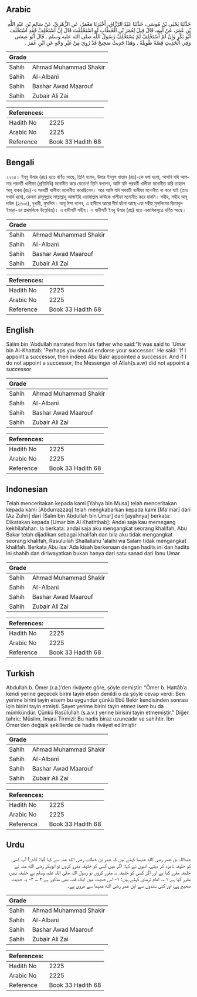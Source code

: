 ## Arabic

<div dir="rtl" lang="ar" style={{fontSize:'larger',backgroundColor:'#f8f9fa',padding:20}}>حَدَّثَنَا يَحْيَى بْنُ مُوسَى، حَدَّثَنَا عَبْدُ الرَّزَّاقِ، أَخْبَرَنَا مَعْمَرٌ، عَنِ الزُّهْرِيِّ، عَنْ سَالِمِ بْنِ عَبْدِ اللَّهِ بْنِ عُمَرَ، عَنْ أَبِيهِ، قَالَ قِيلَ لِعُمَرَ بْنِ الْخَطَّابِ لَوِ اسْتَخْلَفْتَ قَالَ إِنْ أَسْتَخْلِفْ فَقَدِ اسْتَخْلَفَ أَبُو بَكْرٍ وَإِنْ لَمْ أَسْتَخْلِفْ لَمْ يَسْتَخْلِفْ رَسُولُ اللَّهِ صلى الله عليه وسلم ‏.‏ قَالَ أَبُو عِيسَى وَفِي الْحَدِيثِ قِصَّةٌ طَوِيلَةٌ ‏.‏ وَهَذَا حَدِيثٌ صَحِيحٌ قَدْ رُوِيَ مِنْ غَيْرِ وَجْهٍ عَنِ ابْنِ عُمَرَ ‏.‏</div><div style={{backgroundColor:'#f8f9fa',padding:20, marginBottom: 10}}><table>
      <thead>
        <tr>
          <th>Grade</th>
          <th></th>
        </tr>
      </thead>
      <tbody>
<tr><td>Sahih</td><td>Ahmad Muhammad Shakir</td></tr><tr><td>Sahih</td><td>Al-Albani</td></tr><tr><td>Sahih</td><td>Bashar Awad Maarouf</td></tr><tr><td>Sahih</td><td>Zubair Ali Zai</td></tr></tbody></table><table>
        <thead>
          <tr>
            <th>References:</th>
            <th></th>
          </tr>
        </thead>
        <tbody><tr><td>Hadith No</td><td>2225</td></tr><tr><td>Arabic No</td><td>2225</td></tr><tr><td>Reference</td><td>Book 33 Hadith 68</td></tr></tbody></table></div>

## Bengali

<div dir="ltr" lang="bn" style={{fontSize:'larger',backgroundColor:'#f8f9fa',padding:20}}>২২২৫। ইবনু উমার (রাঃ) হতে বর্ণিত আছে, তিনি বলেন, উমার ইবনুল খাত্তাব (রাঃ)-কে বলা হলো, আপনি যদি আপনার পরবর্তী খালীফা (প্রতিনিধি) মনোনীত করে যেতেন! তিনি বললেন, আমি যদি পরবর্তী খালীফা মনোনীত করি তাহলে আবূ বাকর (রাঃ)-ও পরবর্তী খালীফা মনোনীত করেছিলেন। আর আমি যদি পরবতী খালীফা মনোনীত না করে যাই (তাও যথার্থ হবে), কেননা রাসূলুল্লাহ সাল্লাল্লাহু আলাইহি ওয়াসাল্লাম কাউকে খালীফা মনোনীত করে যাননি। সহীহ, সহীহ আবূ দাউদ (২৬০৫), বুখারী, মুসলিম। আবূ ঈসা বলেন, এ হাদীসে আরো দীর্ঘ ঘটনা আছে-যো সহীহ মুসলিমের কিতাবুল ইমারা-এর প্রথমদিকে উল্লেখিত)। এ হাদীসটি সহীহ। এ হাদীসটি ইবনু উমার (রাঃ) হতে একাধিকসূত্রে বর্ণিত আছে।</div><div style={{backgroundColor:'#f8f9fa',padding:20, marginBottom: 10}}><table>
      <thead>
        <tr>
          <th>Grade</th>
          <th></th>
        </tr>
      </thead>
      <tbody>
<tr><td>Sahih</td><td>Ahmad Muhammad Shakir</td></tr><tr><td>Sahih</td><td>Al-Albani</td></tr><tr><td>Sahih</td><td>Bashar Awad Maarouf</td></tr><tr><td>Sahih</td><td>Zubair Ali Zai</td></tr></tbody></table><table>
        <thead>
          <tr>
            <th>References:</th>
            <th></th>
          </tr>
        </thead>
        <tbody><tr><td>Hadith No</td><td>2225</td></tr><tr><td>Arabic No</td><td>2225</td></tr><tr><td>Reference</td><td>Book 33 Hadith 68</td></tr></tbody></table></div>

## English

<div dir="ltr" lang="en" style={{fontSize:'larger',backgroundColor:'#f8f9fa',padding:20}}>Salim bin 'Abdullah narrated from his father who said:"It was said to 'Umar bin Al-Khattab: 'Perhaps you should endorse your successor.' He said: 'If I appoint a successor, then indeed Abu Bakr appointed a successor. And if I do not appoint a successor, the Messenger of Allah(s.a.w) did not appoint a successor</div><div style={{backgroundColor:'#f8f9fa',padding:20, marginBottom: 10}}><table>
      <thead>
        <tr>
          <th>Grade</th>
          <th></th>
        </tr>
      </thead>
      <tbody>
<tr><td>Sahih</td><td>Ahmad Muhammad Shakir</td></tr><tr><td>Sahih</td><td>Al-Albani</td></tr><tr><td>Sahih</td><td>Bashar Awad Maarouf</td></tr><tr><td>Sahih</td><td>Zubair Ali Zai</td></tr></tbody></table><table>
        <thead>
          <tr>
            <th>References:</th>
            <th></th>
          </tr>
        </thead>
        <tbody><tr><td>Hadith No</td><td>2225</td></tr><tr><td>Arabic No</td><td>2225</td></tr><tr><td>Reference</td><td>Book 33 Hadith 68</td></tr></tbody></table></div>

## Indonesian

<div dir="ltr" lang="id" style={{fontSize:'larger',backgroundColor:'#f8f9fa',padding:20}}>Telah menceritakan kepada kami [Yahya bin Musa] telah menceritakan kepada kami [Abdurrazzaq] telah mengkabarkan kepada kami [Ma'mar] dari [Az Zuhri] dari [Salm bin Abdullah bin Umar] dari [ayahnya] berkata: Dikatakan kepada [Umar bin Al Khaththab]: Andai saja kau memegang kekhilafahan. Ia berkata: andai saja aku mengangkat seorang khalifah, Abu Bakar telah dijadikan sebagai khalifah dan bila aku tidak mengangkat seorang khalifah, Rasulullah Shallallahu 'alaihi wa Salam tidak mengangkat khalifah. Berkata Abu Isa: Ada kisah berkenaan dengan hadits ini dan hadits ini shahih dan diriwayatkan bukan hanya dari satu sanad dari Ibnu Umar</div><div style={{backgroundColor:'#f8f9fa',padding:20, marginBottom: 10}}><table>
      <thead>
        <tr>
          <th>Grade</th>
          <th></th>
        </tr>
      </thead>
      <tbody>
<tr><td>Sahih</td><td>Ahmad Muhammad Shakir</td></tr><tr><td>Sahih</td><td>Al-Albani</td></tr><tr><td>Sahih</td><td>Bashar Awad Maarouf</td></tr><tr><td>Sahih</td><td>Zubair Ali Zai</td></tr></tbody></table><table>
        <thead>
          <tr>
            <th>References:</th>
            <th></th>
          </tr>
        </thead>
        <tbody><tr><td>Hadith No</td><td>2225</td></tr><tr><td>Arabic No</td><td>2225</td></tr><tr><td>Reference</td><td>Book 33 Hadith 68</td></tr></tbody></table></div>

## Turkish

<div dir="ltr" lang="tr" style={{fontSize:'larger',backgroundColor:'#f8f9fa',padding:20}}>Abdullah b. Ömer (r.a.)’den rivâyete göre, şöyle demiştir: “Ömer b. Hattâb’a kendi yerine geçecek birini tayin etsen denildi o da şöyle cevap verdi: Ben yerime birini tayin etsem bu uygundur çünkü Ebû Bekir kendisinden sonrası için birini tayin etmişti. Şayet yerime birini tayin etmez isem bu da mümkündür. Çünkü Rasûlullah (s.a.v.) yerine birisini tayin etmemiştir.” Diğer tahric: Müslim, Imara Tirmizî: Bu hadis biraz uzuncadır ve sahihtir. İbn Ömer’den değişik şekillerde de hadis rivâyet edilmiştir</div><div style={{backgroundColor:'#f8f9fa',padding:20, marginBottom: 10}}><table>
      <thead>
        <tr>
          <th>Grade</th>
          <th></th>
        </tr>
      </thead>
      <tbody>
<tr><td>Sahih</td><td>Ahmad Muhammad Shakir</td></tr><tr><td>Sahih</td><td>Al-Albani</td></tr><tr><td>Sahih</td><td>Bashar Awad Maarouf</td></tr><tr><td>Sahih</td><td>Zubair Ali Zai</td></tr></tbody></table><table>
        <thead>
          <tr>
            <th>References:</th>
            <th></th>
          </tr>
        </thead>
        <tbody><tr><td>Hadith No</td><td>2225</td></tr><tr><td>Arabic No</td><td>2225</td></tr><tr><td>Reference</td><td>Book 33 Hadith 68</td></tr></tbody></table></div>

## Urdu

<div dir="rtl" lang="ur" style={{fontSize:'larger',backgroundColor:'#f8f9fa',padding:20}}>عبداللہ بن عمر رضی الله عنہما کہتے ہیں کہ عمر بن خطاب رضی الله عنہ سے کہا گیا: کاش! آپ کسی کو خلیفہ نامزد کر دیتے، انہوں نے کہا: اگر میں کسی کو خلیفہ مقرر کروں تو ابوبکر رضی الله عنہ نے خلیفہ مقرر کیا ہے اور اگر کسی کو خلیفہ نہ مقرر کروں تو رسول اللہ صلی اللہ علیہ وسلم نے خلیفہ نہیں مقرر کیا ہے ۱؎۔ امام ترمذی کہتے ہیں: ۱- اس حدیث میں ایک قصہ بھی مذکور ہے ۲؎، ۲- یہ حدیث صحیح ہے، اور کئی سندوں سے ابن عمر رضی الله عنہما سے مروی ہے۔</div><div style={{backgroundColor:'#f8f9fa',padding:20, marginBottom: 10}}><table>
      <thead>
        <tr>
          <th>Grade</th>
          <th></th>
        </tr>
      </thead>
      <tbody>
<tr><td>Sahih</td><td>Ahmad Muhammad Shakir</td></tr><tr><td>Sahih</td><td>Al-Albani</td></tr><tr><td>Sahih</td><td>Bashar Awad Maarouf</td></tr><tr><td>Sahih</td><td>Zubair Ali Zai</td></tr></tbody></table><table>
        <thead>
          <tr>
            <th>References:</th>
            <th></th>
          </tr>
        </thead>
        <tbody><tr><td>Hadith No</td><td>2225</td></tr><tr><td>Arabic No</td><td>2225</td></tr><tr><td>Reference</td><td>Book 33 Hadith 68</td></tr></tbody></table></div>